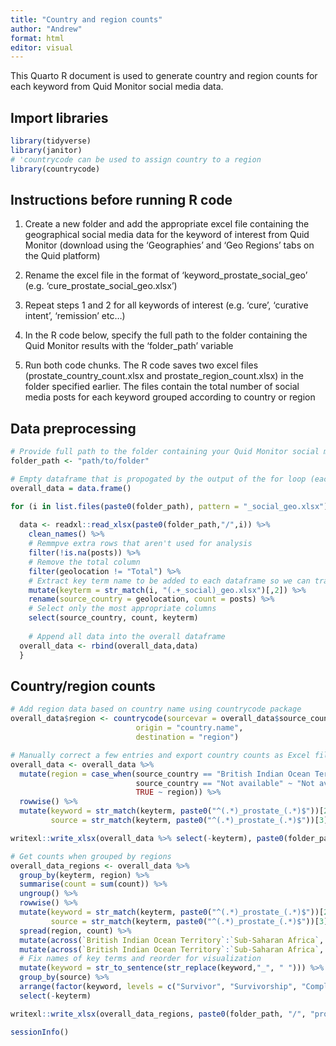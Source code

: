 ```yaml
---
title: "Country and region counts"
author: "Andrew"
format: html
editor: visual
---
```


This Quarto R document is used to generate country and region counts for each keyword from Quid Monitor social media data.

## Import libraries

```r
library(tidyverse)
library(janitor)
# 'countrycode can be used to assign country to a region
library(countrycode)
```

## Instructions before running R code

1.  Create a new folder and add the appropriate excel file containing the geographical social media data for the keyword of interest from Quid Monitor (download using the 'Geographies' and 'Geo Regions' tabs on the Quid platform)

2.  Rename the excel file in the format of 'keyword_prostate_social_geo' (e.g. 'cure_prostate_social_geo.xlsx')

3.  Repeat steps 1 and 2 for all keywords of interest (e.g. 'cure', 'curative intent', 'remission' etc...)

4.  In the R code below, specify the full path to the folder containing the Quid Monitor results with the 'folder_path' variable

5.  Run both code chunks. The R code saves two excel files (prostate_country_count.xlsx and prostate_region_count.xlsx) in the folder specified earlier. The files contain the total number of social media posts for each keyword grouped according to country or region

## Data preprocessing

```r
# Provide full path to the folder containing your Quid Monitor social media geo data 
folder_path <- "path/to/folder"

# Empty dataframe that is propogated by the output of the for loop (each keyword is analyzed)
overall_data = data.frame()

for (i in list.files(paste0(folder_path), pattern = "_social_geo.xlsx")){
  
  data <- readxl::read_xlsx(paste0(folder_path,"/",i)) %>%
    clean_names() %>%
    # Remmpve extra rows that aren't used for analysis
    filter(!is.na(posts)) %>%
    # Remove the total column
    filter(geolocation != "Total") %>%
    # Extract key term name to be added to each dataframe so we can track the counts
    mutate(keyterm = str_match(i, "(.+_social)_geo.xlsx")[,2]) %>%
    rename(source_country = geolocation, count = posts) %>%
    # Select only the most appropriate columns
    select(source_country, count, keyterm)
  
    # Append all data into the overall dataframe
  overall_data <- rbind(overall_data,data)
  }

```

## Country/region counts

```r
# Add region data based on country name using countrycode package 
overall_data$region <- countrycode(sourcevar = overall_data$source_country,
                            origin = "country.name",
                            destination = "region")

# Manually correct a few entries and export country counts as Excel file
overall_data <- overall_data %>%
  mutate(region = case_when(source_country == "British Indian Ocean Territory" ~ "British Indian Ocean Territory",
                            source_country == "Not available" ~ "Not available",
                            TRUE ~ region)) %>%
  rowwise() %>%
  mutate(keyword = str_match(keyterm, paste0("^(.*)_prostate_(.*)$"))[2],
         source = str_match(keyterm, paste0("^(.*)_prostate_(.*)$"))[3]) 

writexl::write_xlsx(overall_data %>% select(-keyterm), paste0(folder_path, "/", "prostate_country_count.xlsx"))

# Get counts when grouped by regions
overall_data_regions <- overall_data %>%
  group_by(keyterm, region) %>%
  summarise(count = sum(count)) %>%
  ungroup() %>%
  rowwise() %>%
  mutate(keyword = str_match(keyterm, paste0("^(.*)_prostate_(.*)$"))[2],
         source = str_match(keyterm, paste0("^(.*)_prostate_(.*)$"))[3]) %>%
  spread(region, count) %>%
  mutate(across(`British Indian Ocean Territory`:`Sub-Saharan Africa`, ~as.numeric(.))) %>% 
  mutate(across(`British Indian Ocean Territory`:`Sub-Saharan Africa`, ~replace_na(.,0))) %>% 
  # Fix names of key terms and reorder for visualization
  mutate(keyword = str_to_sentence(str_replace(keyword,"_", " "))) %>%
  group_by(source) %>%
  arrange(factor(keyword, levels = c("Survivor", "Survivorship", "Complete remission", "Remission", "Ned", "Curative intent", "Cure")), .by_group=TRUE) %>%
  select(-keyterm)

writexl::write_xlsx(overall_data_regions, paste0(folder_path, "/", "prostate_region_count.xlsx"))
```

```r
sessionInfo()
```
